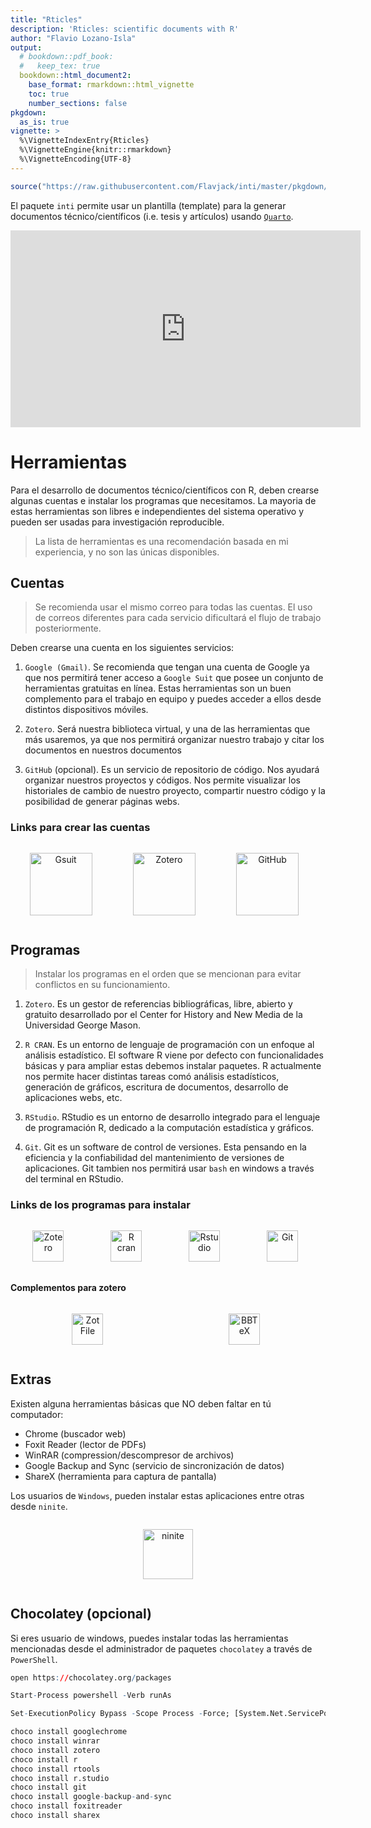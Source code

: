 ```yaml
---
title: "Rticles"
description: 'Rticles: scientific documents with R'
author: "Flavio Lozano-Isla"
output:
  # bookdown::pdf_book:
  #   keep_tex: true
  bookdown::html_document2:
    base_format: rmarkdown::html_vignette
    toc: true
    number_sections: false
pkgdown:
  as_is: true
vignette: >
  %\VignetteIndexEntry{Rticles}
  %\VignetteEngine{knitr::rmarkdown}
  %\VignetteEncoding{UTF-8}
---
```


```r
source("https://raw.githubusercontent.com/Flavjack/inti/master/pkgdown/favicon/docs.r")
```

El paquete `inti` permite usar un plantilla (template) para la generar documentos técnico/científicos (i.e. tesis y artículos) usando [`Quarto`](https://quarto.org/).

```{=html}
<iframe width="560" height="315" src="https://www.youtube.com/embed/videoseries?si=Db7O5gwumpxCNc3T&amp;list=PLSQMdOu57lj9HTZNed2-q3WpQfIGraA1V" title="YouTube video player" frameborder="0" allow="accelerometer; autoplay; clipboard-write; encrypted-media; gyroscope; picture-in-picture; web-share" allowfullscreen></iframe>
```

# Herramientas

Para el desarrollo de documentos técnico/científicos con R, deben crearse algunas cuentas e instalar los programas que necesitamos. La mayoria de estas herramientas son libres e independientes del sistema operativo y pueden ser usadas para investigación reproducible.

> La lista de herramientas es una recomendación basada en mi experiencia, y no son las únicas disponibles.

## Cuentas

> Se recomienda usar el mismo correo para todas las cuentas. El uso de correos diferentes para cada servicio dificultará el flujo de trabajo posteriormente.

Deben crearse una cuenta en los siguientes servicios:

1. `Google (Gmail)`. Se recomienda que tengan una cuenta de Google ya que nos permitirá tener acceso a `Google Suit` que posee un conjunto de herramientas gratuitas en línea. Estas herramientas son un buen complemento para el trabajo en equipo y puedes acceder a ellos desde distintos dispositivos móviles.

1. `Zotero`. Será nuestra biblioteca virtual, y una de las herramientas que más usaremos, ya que nos permitirá organizar nuestro trabajo y citar los documentos en nuestros documentos

1. `GitHub` (opcional). Es un servicio de repositorio de código. Nos ayudará organizar nuestros proyectos y códigos. Nos permite visualizar los historiales de cambio de nuestro proyecto, compartir nuestro código y la posibilidad de generar páginas webs.

### Links para crear las cuentas

```{=html}
<div id=footer style="width:100%; margin:auto;">
  <div style="display:inline-block; width:32%">

  <p style="text-align:center; vertical-align:middle"> 
  <a target="_blank" href="https://accounts.google.com/signup/v2/webcreateaccount?continue=https%3A%2F%2Fwww.google.com%2F%3Fgws_rd%3Dssl&hl=es-419&dsh=S-352003840%3A1585079101705388&gmb=exp&biz=false&flowName=GlifWebSignIn&flowEntry=SignUp"><img src="files/gsuit.png" style="height:100px" title="Gsuit" alt="Gsuit"></a>  
  </p></div>
  
  <div style="display:inline-block; width:32%">
  <p style="text-align:center; vertical-align:middle">
  <a target="_blank" href="https://www.zotero.org/user/register"><img src="files/zotero.png" style="height:100px" title="Zotero" alt="Zotero"></a> 
  </p></div>
  
  <div style="display:inline-block; width:32%"> 
  <p style="text-align:center; vertical-align:middle"> 
  <a target="_blank" href="https://github.com/join?source=login"><img src="files/github.jpg" style="height:100px" title="GitHub" alt="GitHub"></a></p>
  </div>
  
</div>
```

## Programas

> Instalar los programas en el orden que se mencionan para evitar conflictos en su funcionamiento.

1. `Zotero`. Es un gestor de referencias bibliográficas, libre, abierto y gratuito desarrollado por el Center for History and New Media de la Universidad George Mason.

1. `R CRAN`. Es un entorno de lenguaje de programación con un enfoque al análisis estadístico. El software R viene por defecto con funcionalidades básicas y para ampliar estas debemos instalar paquetes. R actualmente nos permite hacer distintas tareas comó análisis estadísticos, generación de gráficos, escritura de documentos, desarrollo de aplicaciones webs, etc.

1. `RStudio`. RStudio es un entorno de desarrollo integrado para el lenguaje de programación R, dedicado a la computación estadística y gráficos.

1. `Git`. Git es un software de control de versiones. Esta pensando en la eficiencia y la confiabilidad del mantenimiento de versiones de aplicaciones. Git tambien nos permitirá usar `bash` en windows a través del terminal en RStudio.

### Links de los programas para instalar

```{=html}
<div id=footer style="width:100%; margin:auto;">
  
  <div style="display:inline-block; width:24%">
  <p style="text-align:center; vertical-align:middle">
  <a target="_blank" href="https://www.zotero.org/download/"><img src="files/zotero.svg" style="height:50px" title="Zotero" alt="Zotero"></a> 
  </p></div>
  
  <div style="display:inline-block; width:24%">
  <p style="text-align:center; vertical-align:middle">
  <a target="_blank" href="https://cran.r-project.org/"><img src="files/r-cran.svg" style="height:50px" title="R cran" alt="R cran"></a> 
  </p></div>
  
  <div style="display:inline-block; width:24%"> 
  <p style="text-align:center; vertical-align:middle">
  <a target="_blank" href="https://posit.co/download/rstudio-desktop/"><img src="files/rstudio.svg" style="height:50px" title="Rstudio" alt="Rstudio"></a> 
  </p></div>
  
  <div style="display:inline-block; width:24%"> 
  <p style="text-align:center; vertical-align:middle"> 
  <a target="_blank" href="https://git-scm.com/downloads"><img src="files/git.png" style="height:50px" title="Git" alt="Git"></a> 
  </p></div>
  
</div>
```

#### Complementos para zotero

```{=html}
<div id=footer style="width:100%; margin:auto;">
  
  <div style="display:inline-block; width:49%">
  <p style="text-align:center; vertical-align:middle">
  <a target="_blank" href="http://zotfile.com/"><img src="files/zotfile.png" style="height:50px" title="ZotFile" alt="ZotFile"></a> 
  </p></div>
  
  <div style="display:inline-block; width:49%">
  <p style="text-align:center; vertical-align:middle">
  <a target="_blank" href="https://retorque.re/zotero-better-bibtex/"><img src="files/bibtex.png" style="height:50px" title="Better BibTeX" alt="BBTeX"></a> 
  </p></div>
  
</div>
```

## Extras

Existen alguna herramientas básicas que NO deben faltar en tú computador:

- Chrome (buscador web)
- Foxit Reader (lector de PDFs)
- WinRAR (compression/descompresor de archivos)
- Google Backup and Sync (servicio de sincronización de datos)
- ShareX (herramienta para captura de pantalla)

Los usuarios de `Windows`, pueden instalar estas aplicaciones entre otras desde `ninite`. 

```{=html}
<div style="display:inline-block; width:100%"> 

<p style="text-align:center; vertical-align:middle"> 
<a target="_blank" href="https://ninite.com/"><img src="files/ninite.png" style="height:80px" title="ninite" alt="ninite"></a> 
</p>
  
</div>
```

## Chocolatey (opcional)

Si eres usuario de windows, puedes instalar todas las herramientas mencionadas desde el administrador de paquetes `chocolatey` a través de `PowerShell`.

```r
open https://chocolatey.org/packages

Start-Process powershell -Verb runAs

Set-ExecutionPolicy Bypass -Scope Process -Force; [System.Net.ServicePointManager]::SecurityProtocol = [System.Net.ServicePointManager]::SecurityProtocol -bor 3072; iex ((New-Object System.Net.WebClient).DownloadString('https://chocolatey.org/install.ps1'))

choco install googlechrome
choco install winrar
choco install zotero
choco install r
choco install rtools
choco install r.studio
choco install git
choco install google-backup-and-sync
choco install foxitreader
choco install sharex
```
